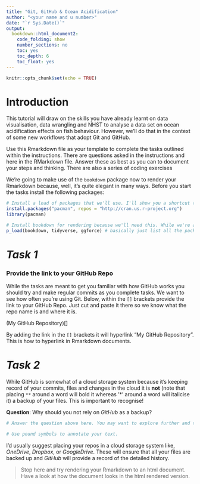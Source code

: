 ```yaml
---
title: "Git, GitHub & Ocean Acidification"
author: "<your name and u number>"
date: "`r Sys.Date()`"
output: 
  bookdown::html_document2:
    code_folding: show
    number_sections: no
    toc: yes
    toc_depth: 6
    toc_float: yes
---
```


```r
knitr::opts_chunk$set(echo = TRUE)
```

# Introduction

This tutorial will draw on the skills you have already learnt on data visualisation, data wrangling and NHST to analyse a data set on ocean acidification effects on fish behaviour. However, we'll do that in the context of some new workflows that adopt Git and GitHub. 

Use this Rmarkdown file as your template to complete the tasks outlined within the instructions. There are questions asked in the instructions and here in the RMarkdown file. Answer these as best as you can to document your steps and thinking. There are also a series of coding exercises 

We're going to make use of the `bookdown` package now to render your Rmarkdown because, well, it's quite elegant in many ways. Before you start the tasks install the following packages:

```r
# Install a load of packages that we'll use. I'll show you a shortcut that I love to use. Try using the p_load function in the "pacman" package. p_load will execute both the install.packages and library commands in one shot so they only need to be used once to install pacman itself.
install.packages("pacman", repos = "http://cran.us.r-project.org")
library(pacman)

# Install bookdown for rendering because we'll need this. While we're at it, lets also install /load the tidyverse
p_load(bookdown, tidyverse, ggforce) # basically just list all the packages you want here

```


# *Task 1*

### Provide the link to your GitHub Repo 

While the tasks are meant to get you familiar with how GitHub works you should try and make regular commits as you complete tasks. We want to see how often you're using Git. Below, within the `[]` brackets provide the link to your GitHub Repo. Just cut and paste it there so we know what the repo name is and where it is. 

(My GitHub Repository)[]

By adding the link in the `[]` brackets it will hyperlink "My GitHub Repository". This is how to hyperlink in Rmarkdown documents.

# *Task 2*

While GitHub is somewhat of a cloud storage system because it's keeping record of your commits, files and changes in the cloud it is **not** (note that placing `**` around a word will bold it whereas '*' around a word will italicise it) a backup of your files. This is important to recognise! 

**Question**: Why should you not rely on *GitHub* as a backup?

```r
# Answer the question above here. You may want to explore further and then come back to your reasons as you familiarise yourself

# Use pound symbols to annotate your text.

```

I'd usually suggest placing your repos in a cloud storage system like, *OneDrive*, *Dropbox*, or *GoogleDrive*. These will ensure that all your files are backed up and *GitHub* will provide a record of the detailed history. 

> Stop here and try rendering your Rmarkdown to an html document. Have a look at how the document looks in the html rendered version. 
